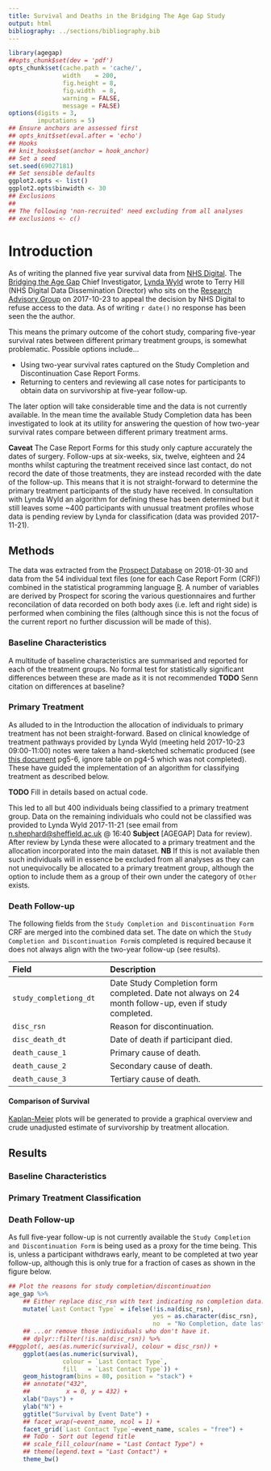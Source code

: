 ```yaml
---
title: Survival and Deaths in the Bridging The Age Gap Study
output: html
bibliography: ../sections/bibliography.bib
---
```


```r
library(agegap)
##opts_chunk$set(dev = 'pdf')
opts_chunk$set(cache.path = 'cache/',
               width    = 200,
               fig.height = 8,
               fig.width  = 8,
               warning = FALSE,
               message = FALSE)
options(digits = 3,
        imputations = 5)
## Ensure anchors are assessed first
## opts_knit$set(eval.after = 'echo')
## Hooks
## knit_hooks$set(anchor = hook_anchor)
## Set a seed
set.seed(69027181)
## Set sensible defaults
ggplot2.opts <- list()
ggplot2.opts$binwidth <- 30
## Exclusions
##
## The following 'non-recruited' need excluding from all analyses
## exclusions <- c()

```

# Introduction

As of writing the planned five year survival data from [NHS Digital](https://digital.nhs.uk/).  The [Bridging the Age Gap](https://www.sheffield.ac.uk/oncology-metabolism/research/surgicaloncology/research/agegap) Chief Investigator, [Lynda Wyld](mailto:l.wyld@sheffield.ac.uk) wrote to Terry Hill (NHS Digital Data Dissemination Director) who sits on the [Research Advisory Group](https://digital.nhs.uk/research-advisory-group) on 2017-10-23 to appeal the decision by NHS Digital to refuse access to the data.  As of writing `r date()` no response has been seen the the author.

This means the primary outcome of the cohort study, comparing five-year survival rates between different primary treatment groups, is somewhat problematic.  Possible options include...

* Using two-year survival rates captured on the Study Completion and Discontinuation Case Report Forms.
* Returning to centers and reviewing all case notes for participants to obtain data on survivorship at five-year follow-up.

The later option will take considerable time and the data is not currently available.  In the mean time the available Study Completion data has been investigated to look at its utility for answering the question of how two-year survival rates compare between different primary treatment arms.

**Caveat** The Case Report Forms for this study only capture accurately the dates of surgery.  Follow-ups at six-weeks, six, twelve, eighteen and 24 months whilst capturing the treatment received since last contact, do not record the date of those treatments, they are instead recorded with the date of the follow-up.  This means that it is not straight-forward to determine the primary treatment participants of the study have received.  In consultation with Lynda Wyld an algorithm for defining these has been determined but it still leaves some ~400 participants with unusual treatment profiles whose data is pending review by Lynda for classification (data was provided 2017-11-21).

## Methods

The data was extracted from the [Prospect Database](https://www.ctru-prospect.shef.ac.uk) on 2018-01-30 and data from the 54 individual text files (one for each Case Report Form (CRF)) combined in the statistical programming language [R](https://www.r-project.org/).  A number of variables are derived by Prospect for scoring the various questionnaires and further reconcilation of data recorded on both body axes (i.e. left and right side) is performed when combining the files (although since this is not the focus of the current report no further discussion will be made of this).

### Baseline Characteristics

A multitude of baseline characteristics are summarised and reported for each of the treatment groups.  No formal test for statistically significant differences between these are made as it is not recommended **TODO** Senn citation on differences at baseline?

### Primary Treatment

As alluded to in the Introduction the allocation of individuals to primary treatment has not been straight-forward.  Based on clinical knowledge of treatment pathways provided by Lynda Wyld (meeting held 2017-10-23 09:00-11:00) notes were taken a hand-sketched schematic produced (see [this document](https://docs.google.com/document/d/1xSykX3mYtWoFng3gmf05Xjk7OX5WtfqV2RyRyvvvAcs/edit?usp=sharing) pg5-6, ignore table on pg4-5 which was not completed).  These have guided the implementation of an algorithm for classifying treatment as described below.

**TODO** Fill in details based on actual code.

This led to all but 400 individuals being classified to a primary treatment group.  Data on the remaining individuals who could not be classified was provided to Lynda Wyld 2017-11-21 (see email from [n.shephard@sheffield.ac.uk](mailto:n.shephard@sheffield.ac.uk) @ 16:40 **Subject** [AGEGAP] Data for review).  After review by Lynda these were allocated to a primary treatment and the allocation incorporated into the main dataset.  **NB** If this is not available then such individuals will in essence be excluded from all analyses as they can not unequivocally be allocated to a primary treatment group, although the option to include them as a group of their own under the category of `Other` exists.

### Death Follow-up

The following fields from the `Study Completion and Discontinuation Form` CRF are merged into the combined data set.  The date on which the `Study Completion and Discontinuation Form `is completed is required because it does not always align with the two-year follow-up (see results).

| Field      | Description       |
|:-----------|:------------------|
| `study_completiong_dt`        | Date Study Completion form completed. Date not always on 24 month follow-up, even if study completed.    |
| `disc_rsn` | Reason for discontinuation. |
| `disc_death_dt` | Date of death if participant died. |
| `death_cause_1` | Primary cause of death. |
| `death_cause_2` | Secondary cause of death. |
| `death_cause_3` | Tertiary cause of death. |

#### Comparison of Survival

[Kaplan-Meier]() plots will be generated to provide a graphical overview and crude unadjusted estimate of survivorship by treatment allocation.

## Results

### Baseline Characteristics


### Primary Treatment Classification


### Death Follow-up

As full five-year follow-up is not currently available the `Study Completion and Discontinuation Form` is being used as a proxy for the time being.  This is, unless a participant withdraws early, meant to be completed at two year follow-up, although this is only true for a fraction of cases as shown in the figure below.

```r
## Plot the reasons for study completion/discontinuation
age_gap %>%
    ## Either replace disc_rsn with text indicating no completion data...
    mutate(`Last Contact Type` = ifelse(!is.na(disc_rsn),
                                        yes = as.character(disc_rsn),
                                        no  = "No Completion, date last seen.")) %>%
    ## ...or remove those individuals who don't have it.
    ## dplyr::filter(!is.na(disc_rsn)) %>%
##ggplot(, aes(as.numeric(survival), colour = disc_rsn)) +
    ggplot(aes(as.numeric(survival),
               colour = `Last Contact Type`,
               fill   = `Last Contact Type`)) +
    geom_histogram(bins = 80, position = "stack") +
    ## annotate("432",
    ##          x = 0, y = 432) +
    xlab("Days") +
    ylab("N") +
    ggtitle("Survival by Event Date") +
    ## facet_wrap(~event_name, ncol = 1) +
    facet_grid(`Last Contact Type`~event_name, scales = "free") +
    ## ToDo - Sort out legend title
    ## scale_fill_colour(name = "Last Contact Type") +
    ## theme(legend.text = "Last Contact") +
    theme_bw()

```
